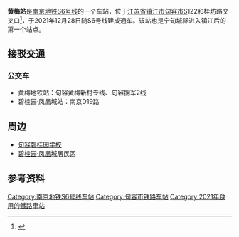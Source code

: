 {{about|南京地铁S6号线所属车站|位于湖北省黄冈市的铁路车站|黄梅站 (黄冈)}}
{{Infobox station
|name = 黄梅站
|eng_name = HUANGMEI
|former = 
|linecolour = {{南京地铁颜色|S6|s}}
|image = Huangmei Station - 2021.jpg
|caption = 黄梅站站台（2021年12月）
|code = 
|address = {{PRC}}[[江苏省|江苏省]][[镇江市|镇江市]][[句容市|句容市]]
|coordinates = {{coord|32.01216279607|119.1082288661|display=inline,title}}
|structure = 高架车站
|interchange = 
|hall = 高架站厅
|connections = [[句容公交|句容公交]]<br>[[南京公交|南京公交]]
|line = {{南京地铁路线标志|S6|full}}
|operator = 
|opened = 2021年12月28日
|opening = 
|platform = 1个岛式站台
|exits = 
|first = 
|last = 
|adjacent = 
{{Adjacent stations|system=NJM
|line1=S6|left1=泉都大街|right1=童世界
|line2=S6|left2=泉都大街|right2=崇明|note-mid2=大站快车
}}
|route_map=
}}
'''黄梅站'''是[[南京地铁S6号线|南京地铁S6号线]]的一个车站，位于[[江苏省|江苏省]][[镇江市|镇江市]][[句容市|句容市]]S122和桂坊路交叉口<ref>{{cite web|url=https://www.sohu.com/a/393814437_645377|title=关于宁句城际轨道句容段车站站名公示|publisher=搜狐网|date=2020-05-08|accessdate=2021-02-28}}</ref>，于2021年12月28日随S6号线建成通车。该站也是宁句城际进入镇江后的第一个站点。

==接驳交通==
===公交车===
* 黄梅地铁站：句容黄梅新村专线、句容拥军2线
* 碧桂园·凤凰城站：南京D19路

==周边==
* [[句容碧桂园学校|句容碧桂园学校]]
* [[碧桂园·凤凰城|碧桂园·凤凰城]]居民区

==参考资料==
{{reflist}}
{{宁句城际轨道交通车站}}

[[Category:南京地铁S6号线车站|Category:南京地铁S6号线车站]]
[[Category:句容市铁路车站|Category:句容市铁路车站]]
[[Category:2021年啟用的鐵路車站|Category:2021年啟用的鐵路車站]]
